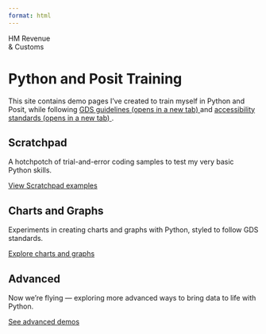 ```yaml
---
format: html
---
```


<div class="gem-c-organisation-logo brand--hm-revenue-customs govuk-!-margin-bottom-6">
 <div class="gem-c-organisation-logo__container gem-c-organisation-logo__crest gem-c-organisation-logo__crest--hmrc brand__border-color">
   <span class="gem-c-organisation-logo__name">HM Revenue<br>&amp; Customs</span>
 </div>
</div>

<h1 class="govuk-heading-l govuk-!-font-weight-bold">Python and Posit Training</h1>

<p class="govuk-body">
 This site contains demo pages I’ve created to train myself in Python and Posit, while following
 <a class="govuk-link" href="https://design-system.service.gov.uk/" target="_blank" rel="noopener noreferrer">
   GDS guidelines <span class="govuk-visually-hidden">(opens in a new tab)</span>
 </a>
 and
 <a class="govuk-link" href="https://www.w3.org/TR/WCAG22/" target="_blank" rel="noopener noreferrer">
   accessibility standards <span class="govuk-visually-hidden">(opens in a new tab)</span>
 </a>.
</p>

<div class="govuk-grid-row">
 <div class="govuk-grid-column-one-third-from-desktop govuk-!-margin-bottom-8">
  <h2 class="govuk-heading-l govuk-!-font-weight-bold">Scratchpad</h2>
  <p class="govuk-body">A hotchpotch of trial-and-error coding samples to test my very basic Python skills.</p>
  <p class="govuk-body">
    <a href="scratchpad.qmd" class="govuk-link govuk-!-font-weight-bold">View Scratchpad examples</a>
  </p>
 </div>

 <div class="govuk-grid-column-one-third-from-desktop govuk-!-margin-bottom-8">
  <h2 class="govuk-heading-l govuk-!-font-weight-bold">Charts and Graphs</h2>
  <p class="govuk-body">Experiments in creating charts and graphs with Python, styled to follow GDS standards.</p>
  <p class="govuk-body">
    <a href="charts-and-graphs.qmd" class="govuk-link govuk-!-font-weight-bold">Explore charts and graphs</a>
  </p>
 </div>

 <div class="govuk-grid-column-one-third-from-desktop govuk-!-margin-bottom-8">
  <h2 class="govuk-heading-l govuk-!-font-weight-bold">Advanced</h2>
  <p class="govuk-body">Now we’re flying — exploring more advanced ways to bring data to life with Python.</p>
  <p class="govuk-body">
    <a href="advanced.qmd" class="govuk-link govuk-!-font-weight-bold">See advanced demos</a>
  </p>
 </div>

</div>
